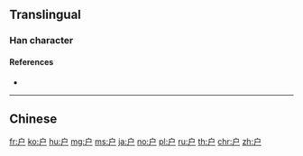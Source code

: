 {{character info/new}}
{{also|戶|戸|尸}}
==Translingual==
{{stroke order|type=animate}}
{{stroke order|stroke=4}}
{{Han simplified forms|戶|戸|户}}

===Han character===
{{Han char|rn=63|rad=戶|as=00|sn=4|var=1|four=|canj=IS|ids=⿱丶尸}}

====References====
* {{Han ref|kx=0414.321|hdz=32257.010|uh=6237|ud=25143}}

[[Category:CJKV radicals| ]]

----

==Chinese==
{{zh-see|戶}}

[[fr:户]]
[[ko:户]]
[[hu:户]]
[[mg:户]]
[[ms:户]]
[[ja:户]]
[[no:户]]
[[pl:户]]
[[ru:户]]
[[th:户]]
[[chr:户]]
[[zh:户]]